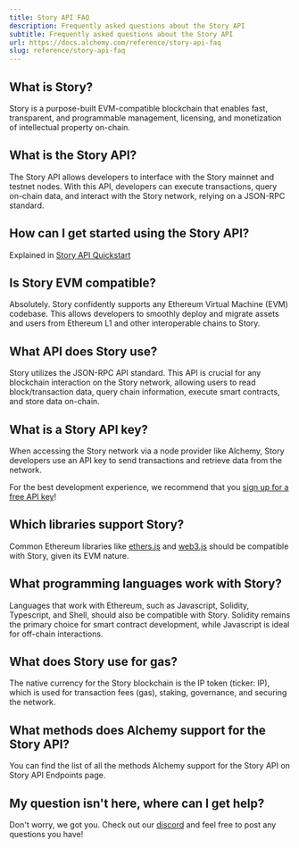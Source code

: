 ```yaml
---
title: Story API FAQ
description: Frequently asked questions about the Story API
subtitle: Frequently asked questions about the Story API
url: https://docs.alchemy.com/reference/story-api-faq
slug: reference/story-api-faq
---
```


## What is Story?
Story is a purpose-built EVM-compatible blockchain that enables fast, transparent, and programmable management, licensing, and monetization of intellectual property on-chain.

## What is the Story API?

The Story API allows developers to interface with the Story mainnet and testnet nodes. With this API, developers can execute transactions, query on-chain data, and interact with the Story network, relying on a JSON-RPC standard.

## How can I get started using the Story API?

Explained in [Story API Quickstart](./story-api-quickstart)

## Is Story EVM compatible?

Absolutely. Story confidently supports any Ethereum Virtual Machine (EVM) codebase. This allows developers to smoothly deploy and migrate assets and users from Ethereum L1 and other interoperable chains to Story.

## What API does Story use?

Story utilizes the JSON-RPC API standard. This API is crucial for any blockchain interaction on the Story network, allowing users to read block/transaction data, query chain information, execute smart contracts, and store data on-chain.

## What is a Story API key?

When accessing the Story network via a node provider like Alchemy, Story developers use an API key to send transactions and retrieve data from the network.

For the best development experience, we recommend that you [sign up for a free API key](https://dashboard.alchemy.com/signup/)!

## Which libraries support Story?

Common Ethereum libraries like [ethers.js](https://docs.ethers.org/v5/) and [web3.js](https://web3js.readthedocs.io/en/v1.8.2/) should be compatible with Story, given its EVM nature.

## What programming languages work with Story?

Languages that work with Ethereum, such as Javascript, Solidity, Typescript, and Shell, should also be compatible with Story. Solidity remains the primary choice for smart contract development, while Javascript is ideal for off-chain interactions.

## What does Story use for gas?

The native currency for the Story blockchain is the IP token (ticker: IP), which is used for transaction fees (gas), staking, governance, and securing the network.

## What methods does Alchemy support for the Story API?

You can find the list of all the methods Alchemy support for the Story API on Story API Endpoints page.

## My question isn't here, where can I get help?

Don't worry, we got you. Check out our [discord](https://alchemy.com/discord) and feel free to post any questions you have!
